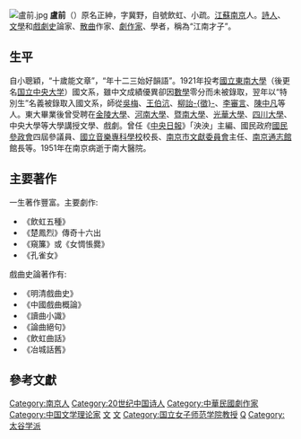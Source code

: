{{unreferenced|time=2019-03-07}}
[[File:盧前.jpg|thumb]]
'''盧前'''（{{bd|1905年|3月2日|1951年|4月17日}}）原名正紳，字冀野，自號飲虹、小疏。[[江蘇|江蘇]][[南京|南京]]人。[[詩人|詩人]]、[[文學|文學]]和[[戲劇史|戲劇史]]論家、[[散曲|散曲]]作家、[[劇作家|劇作家]]、學者，稱為“江南才子”。

==生平==
自小聰穎，“十歲能文章”，“年十二三始好韻語”。1921年投考[[國立東南大學|國立東南大學]]（後更名[[国立中央大学|国立中央大学]]）國文系，雖中文成績優異卻因[[數學|數學]]零分而未被錄取，翌年以“特別生”名義被錄取入國文系，師從[[吳梅|吳梅]]、[[王伯沆|王伯沆]]、[[柳詒徵|柳詒-{徵}-]]、[[李審言|李審言]]、[[陳中凡|陳中凡]]等人。東大畢業後曾受聘在[[金陵大學|金陵大學]]、[[河南大學|河南大學]]、[[暨南大學|暨南大學]]、[[光華大學|光華大學]]、[[四川大學|四川大學]]、中央大學等大學講授文學、戲劇。曾任《[[中央日報|中央日報]]》「泱泱」主編、國民政府[[國民參政會|國民參政會]]四屆參議員、[[國立音樂專科學校|國立音樂專科學校]]校長、[[南京市文獻委員會|南京市文獻委員會]]主任、[[南京通志館|南京通志館]]館長等。1951年在南京病逝于南大醫院。

== 主要著作 ==
一生著作豐富。主要劇作:
*《飲虹五種》
*《楚鳳烈》傳奇十六出
*《窺簾》或《女惆悵爨》
*《孔雀女》

戲曲史論著作有:
*《明清戲曲史》
*《中國戲曲概論》
*《讀曲小識》
*《論曲絕句》
*《飲虹曲話》
*《冶城話舊》
== 參考文獻 ==
{{reflist}}

{{中華民國第一屆國民參政會參政員}}
{{中華民國第二屆國民參政會參政員}}
{{中華民國第三屆國民參政會參政員}}
{{中華民國第四屆國民參政會參政員}}
{{DEFAULTSORT:Lu qian}}
[[Category:南京人|Category:南京人]]
[[Category:20世纪中国诗人|Category:20世纪中国诗人]]
[[Category:中華民國劇作家|Category:中華民國劇作家]]
[[Category:中国文学理论家|Category:中国文学理论家]]
[[Category:国立东南大学校友|文]]
[[Category:國立中央大學大陸時期校友|文]]
[[Category:国立女子师范学院教授|Category:国立女子师范学院教授]]
[[Category:盧姓|Q]]
[[Category:太谷学派|Category:太谷学派]]